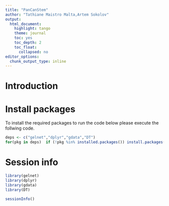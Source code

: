 ```yaml
---
title: "PanCanStem"
author: "Tathiane Maistro Malta,Artem Sokolov"
output:
  html_document:
    highlight: tango
    theme: journal
    toc: yes
    toc_depth: 2
    toc_float:
      collapsed: no
editor_options:
  chunk_output_type: inline
---
```


# Introduction

# Install packages

To install the required packages to run the code below please execute the follwing code.
```r
deps <- c("gelnet","dplyr","gdata","DT")
for(pkg in deps)  if (!pkg %in% installed.packages()) install.packages(pkg, dependencies = TRUE)
```

# Session info
```r
library(gelnet)
library(dplyr)
library(gdata)
library(DT)
```
```r
sessionInfo()
```
